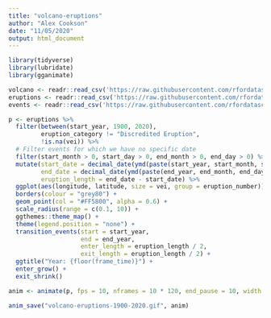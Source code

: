 ```yaml
---
title: "volcano-eruptions"
author: "Alex Cookson"
date: "11/05/2020"
output: html_document
---
```


```r
library(tidyverse)
library(lubridate)
library(gganimate)

volcano <- readr::read_csv('https://raw.githubusercontent.com/rfordatascience/tidytuesday/master/data/2020/2020-05-12/volcano.csv')
eruptions <- readr::read_csv('https://raw.githubusercontent.com/rfordatascience/tidytuesday/master/data/2020/2020-05-12/eruptions.csv')
events <- readr::read_csv('https://raw.githubusercontent.com/rfordatascience/tidytuesday/master/data/2020/2020-05-12/events.csv')
```

```r
p <- eruptions %>%
  filter(between(start_year, 1900, 2020),
         eruption_category != "Discredited Eruption",
         !is.na(vei)) %>%
  # Filter events for which we have no specific date
  filter(start_month > 0, start_day > 0, end_month > 0, end_day > 0) %>%
  mutate(start_date = decimal_date(ymd(paste(start_year, start_month, start_day, sep = "-"))),
         end_date = decimal_date(ymd(paste(end_year, end_month, end_day, sep = "-"))),
         eruption_length = end_date - start_date) %>%
  ggplot(aes(longitude, latitude, size = vei, group = eruption_number)) +
  borders(colour = "grey80") +
  geom_point(col = "#FF5800", alpha = 0.6) +
  scale_radius(range = c(0.1, 10)) +
  ggthemes::theme_map() +
  theme(legend.position = "none") +
  transition_events(start = start_year,
                    end = end_year,
                    enter_length = eruption_length / 2,
                    exit_length = eruption_length / 2) +
  ggtitle("Year: {floor(frame_time)}") +
  enter_grow() +
  exit_shrink()

anim <- animate(p, fps = 10, nframes = 10 * 120, end_pause = 10, width = 800, height = 500)

anim_save("volcano-eruptions-1900-2020.gif", anim)
```


